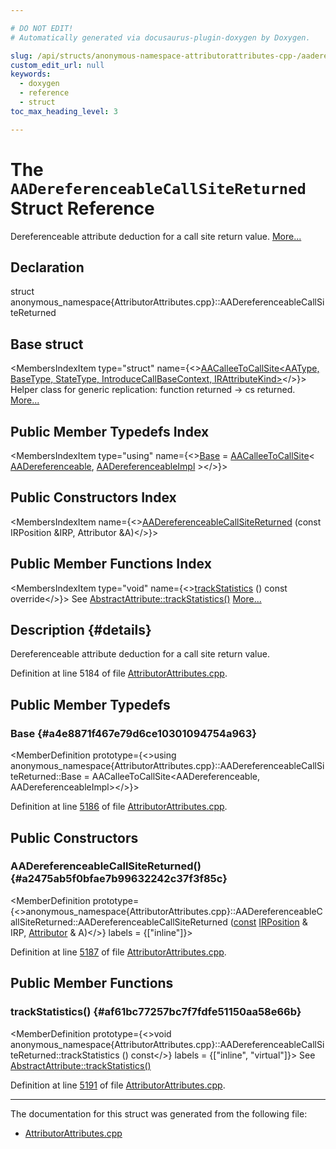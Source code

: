 ```yaml
---

# DO NOT EDIT!
# Automatically generated via docusaurus-plugin-doxygen by Doxygen.

slug: /api/structs/anonymous-namespace-attributorattributes-cpp-/aadereferenceablecallsitereturned
custom_edit_url: null
keywords:
  - doxygen
  - reference
  - struct
toc_max_heading_level: 3

---
```





# The `AADereferenceableCallSiteReturned` Struct Reference

<DoxygenPage pluginConfig={pluginConfig}>

Dereferenceable attribute deduction for a call site return value. <a href="#details">More...</a>

## Declaration

<CodeBlock>struct anonymous_namespace{AttributorAttributes.cpp}::AADereferenceableCallSiteReturned</CodeBlock>

## Base struct

<MembersIndex>

<MembersIndexItem
  type="struct"
  name={<><a href="/docs/api/structs/anonymous-namespace-attributorattributes-cpp-/aacalleetocallsite">AACalleeToCallSite&lt;AAType, BaseType, StateType, IntroduceCallBaseContext, IRAttributeKind&gt;</a></>}>
Helper class for generic replication: function returned -&gt; cs returned. <a href="/docs/api/structs/anonymous-namespace-attributorattributes-cpp-/aacalleetocallsite/#details">More...</a>
</MembersIndexItem>

</MembersIndex>

## Public Member Typedefs Index

<MembersIndex>

<MembersIndexItem
  type="using"
  name={<><a href="#a4e8871f467e79d6ce10301094754a963">Base</a> = <a href="/docs/api/structs/anonymous-namespace-attributorattributes-cpp-/aacalleetocallsite">AACalleeToCallSite</a>&lt; <a href="/docs/api/structs/llvm/aadereferenceable">AADereferenceable</a>, <a href="/docs/api/structs/anonymous-namespace-attributorattributes-cpp-/aadereferenceableimpl">AADereferenceableImpl</a> &gt;</>}>
</MembersIndexItem>

</MembersIndex>

## Public Constructors Index

<MembersIndex>

<MembersIndexItem
  name={<><a href="#a2475ab5f0bfae7b99632242c37f3f85c">AADereferenceableCallSiteReturned</a> (const IRPosition &amp;IRP, Attributor &amp;A)</>}>
</MembersIndexItem>

</MembersIndex>

## Public Member Functions Index

<MembersIndex>

<MembersIndexItem
  type="void"
  name={<><a href="#af61bc77257bc7f7fdfe51150aa58e66b">trackStatistics</a> () const override</>}>
See <a href="/docs/api/structs/llvm/abstractattribute/#add85e4d78cefc67429904d7492aff9a4">AbstractAttribute::trackStatistics()</a> <a href="#af61bc77257bc7f7fdfe51150aa58e66b">More...</a>
</MembersIndexItem>

</MembersIndex>

## Description {#details}

Dereferenceable attribute deduction for a call site return value.

Definition at line 5184 of file <a href="/docs/api/files/lib/lib/transforms/lib/transforms/ipo/attributorattributes-cpp">AttributorAttributes.cpp</a>.

<SectionDefinition>

## Public Member Typedefs

### Base {#a4e8871f467e79d6ce10301094754a963}

<MemberDefinition
  prototype={<>using anonymous&#95;namespace&#123;AttributorAttributes.cpp&#125;::AADereferenceableCallSiteReturned::Base =  AACalleeToCallSite&lt;AADereferenceable, AADereferenceableImpl&gt;</>}>

Definition at line <a href="/docs/api/files/lib/lib/transforms/lib/transforms/ipo/attributorattributes-cpp/#l05186">5186</a> of file <a href="/docs/api/files/lib/lib/transforms/lib/transforms/ipo/attributorattributes-cpp">AttributorAttributes.cpp</a>.
</MemberDefinition>

</SectionDefinition>

<SectionDefinition>

## Public Constructors

### AADereferenceableCallSiteReturned() {#a2475ab5f0bfae7b99632242c37f3f85c}

<MemberDefinition
  prototype={<>anonymous&#95;namespace&#123;AttributorAttributes.cpp&#125;::AADereferenceableCallSiteReturned::AADereferenceableCallSiteReturned (<a href="/docs/api/files/lib/lib/target/lib/target/aarch64/aarch64promoteconstant-cpp/#a90f8350fecae261c25be85d38b451bff">const</a> <a href="/docs/api/structs/llvm/irposition">IRPosition</a> &amp; IRP, <a href="/docs/api/structs/llvm/attributor">Attributor</a> &amp; A)</>}
  labels = {["inline"]}>

Definition at line <a href="/docs/api/files/lib/lib/transforms/lib/transforms/ipo/attributorattributes-cpp/#l05187">5187</a> of file <a href="/docs/api/files/lib/lib/transforms/lib/transforms/ipo/attributorattributes-cpp">AttributorAttributes.cpp</a>.
</MemberDefinition>

</SectionDefinition>

<SectionDefinition>

## Public Member Functions

### trackStatistics() {#af61bc77257bc7f7fdfe51150aa58e66b}

<MemberDefinition
  prototype={<>void anonymous&#95;namespace&#123;AttributorAttributes.cpp&#125;::AADereferenceableCallSiteReturned::trackStatistics () const</>}
  labels = {["inline", "virtual"]}>
See <a href="/docs/api/structs/llvm/abstractattribute/#add85e4d78cefc67429904d7492aff9a4">AbstractAttribute::trackStatistics()</a>

Definition at line <a href="/docs/api/files/lib/lib/transforms/lib/transforms/ipo/attributorattributes-cpp/#l05191">5191</a> of file <a href="/docs/api/files/lib/lib/transforms/lib/transforms/ipo/attributorattributes-cpp">AttributorAttributes.cpp</a>.
</MemberDefinition>

</SectionDefinition>

<hr/>

The documentation for this struct was generated from the following file:

<ul>
<li><a href="/docs/api/files/lib/lib/transforms/lib/transforms/ipo/attributorattributes-cpp">AttributorAttributes.cpp</a></li>
</ul>

</DoxygenPage>
